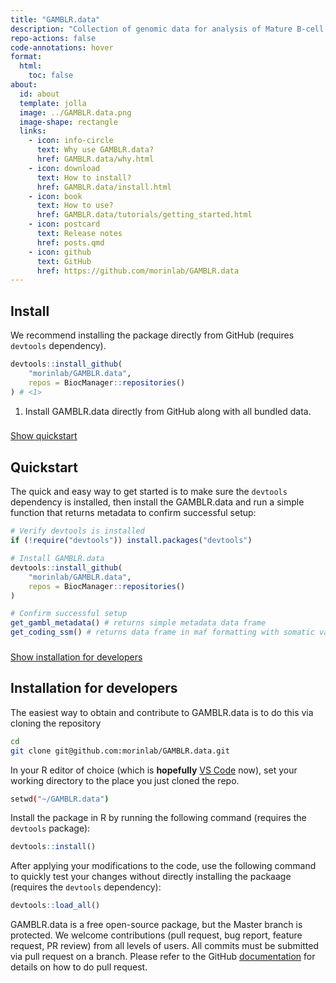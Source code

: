 ```yaml
---
title: "GAMBLR.data"
description: "Collection of genomic data for analysis of Mature B-cell neoplasms"
repo-actions: false
code-annotations: hover
format:
  html:
    toc: false
about:
  id: about
  template: jolla
  image: ../GAMBLR.data.png
  image-shape: rectangle
  links:
    - icon: info-circle
      text: Why use GAMBLR.data?
      href: GAMBLR.data/why.html
    - icon: download
      text: How to install?
      href: GAMBLR.data/install.html
    - icon: book
      text: How to use?
      href: GAMBLR.data/tutorials/getting_started.html
    - icon: postcard
      text: Release notes
      href: posts.qmd
    - icon: github
      text: GitHub
      href: https://github.com/morinlab/GAMBLR.data
---
```


::: {#about}
:::

## Install

We recommend installing the package directly from GitHub (requires `devtools`
dependency).

```r
devtools::install_github(
    "morinlab/GAMBLR.data",
    repos = BiocManager::repositories()
) # <1>
```

1. Install GAMBLR.data directly from GitHub along with all bundled data.


###

<div class="d-grid gap-2"><a class="btn btn-lg btn-primary" data-bs-toggle="collapse" href="#collapseQuickstart" role="button" aria-expanded="false" aria-controls="collapseQuickstart">Show quickstart</a></div>

###

::: {#collapseQuickstart .collapse .multi-collapse}

## Quickstart

The quick and easy way to get started is to make sure the `devtools` dependency
is installed, then install the GAMBLR.data and run a simple function that
returns metadata to confirm successful setup:

```r
# Verify devtools is installed
if (!require("devtools")) install.packages("devtools")

# Install GAMBLR.data
devtools::install_github(
    "morinlab/GAMBLR.data",
    repos = BiocManager::repositories()
)

# Confirm successful setup
get_gambl_metadata() # returns simple metadata data frame
get_coding_ssm() # returns data frame in maf formatting with somatic variants
```

:::

###

<div class="d-grid gap-2"><a class="btn btn-lg btn-primary" data-bs-toggle="collapse" href="#collapseDevelopers" role="button" aria-expanded="false" aria-controls="collapseDevelopers"  margin="100px">Show installation for developers</a></div>

::: {#collapseDevelopers .collapse .multi-collapse}

## Installation for developers

The easiest way to obtain and contribute to GAMBLR.data is to do this via
cloning the repository

```bash
cd
git clone git@github.com:morinlab/GAMBLR.data.git
```
In your R editor of choice (which is __**hopefully**__ [VS Code](https://code.visualstudio.com/) now), set your working directory to the place you just cloned the repo.

```bash
setwd("~/GAMBLR.data")
```

Install the package in R by running the following command (requires the
`devtools` package):

```r
devtools::install()
```

After applying your modifications to the code, use the following command to
quickly test your changes without directly installing the packaage (requires the
`devtools` dependency):

```r
devtools::load_all()
```

GAMBLR.data is a free open-source package, but the Master branch is protected.
We welcome contributions (pull request, bug report, feature request, PR review)
from all levels of users. All commits must be submitted via pull request on a
branch. Please refer to the GitHub [documentation](https://docs.github.com/en/pull-requests/collaborating-with-pull-requests/proposing-changes-to-your-work-with-pull-requests/creating-a-pull-request) for details on how to do pull request.

:::

